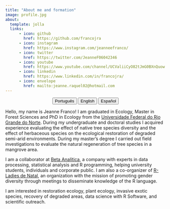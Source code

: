 ---
title: "About me and formation"
image: profile.jpg
about:
  template: jolla
  links:
      - icon: github
        href: https://github.com/francojra
      - icon: instagram
        href: https://www.instagram.com/jeanneefranco/
      - icon: twitter
        href: https://twitter.com/JeanneF06042346
      - icon: youtube
        href: https://www.youtube.com/channel/UCValiiCyO82tJmG0BXnQuow
      - icon: linkedin
        href: https://www.linkedin.com/in/francojra/
      - icon: envelope
        href: mailto:jeanne.raquel02@hotmail.com
---

<center>

::: {.btn-group role="group" aria-label="About"}
<a href="about-pt.html"> <button type="button" class="btn btn-primary me-md-2 btn-sm">Português</button></a> <a href="about-en.html"> <button type="button" class="btn btn-primary me-md-2 btn-sm">English</button></a> <a href="about-es.html"><button type="button" class="btn btn-primary me-md-2 btn-sm">Español</button></a>
:::

</center>

Hello, my name is Jeanne Franco! I am graduated in Ecology, Master in Forest Sciences and PhD in Ecology from the [Universidade Federal do Rio Grande do Norte](https://www.ufrn.br/). During my undergraduate and doctoral studies I acquired experience evaluating the effect of native tree species diversity and the effect of herbaceous species on the ecological restoration of degraded semi-arid environments. During my master's degree I carried out field investigations to evaluate the natural regeneration of tree species in a mangrove area.

I am a collaborator at [Beta Analítica](https://betaanalitica.com.br/), a company with experts in data processing, statistical analysis and R programming, helping university students, individuals and corporate public. I am also a co-organizer of [R-Ladies de Natal](https://rladies.org/), an organization with the mission of promoting gender diversity through meetings to disseminate knowledge of the R language.

I am interested in restoration ecology, plant ecology, invasive exotic species, recovery of degraded areas, data science with R Software, and scientific outreach.
